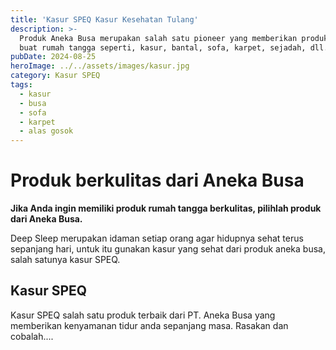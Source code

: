 ```yaml
---
title: 'Kasur SPEQ Kasur Kesehatan Tulang'
description: >-
  Produk Aneka Busa merupakan salah satu pioneer yang memberikan produk berkualitas
  buat rumah tangga seperti, kasur, bantal, sofa, karpet, sejadah, dll.
pubDate: 2024-08-25
heroImage: ../../assets/images/kasur.jpg
category: Kasur SPEQ
tags:
  - kasur
  - busa
  - sofa
  - karpet
  - alas gosok
---
```


# Produk berkulitas dari Aneka Busa

**Jika Anda ingin memiliki produk rumah tangga berkulitas, pilihlah produk dari Aneka Busa.**

Deep Sleep merupakan idaman setiap orang agar hidupnya sehat terus sepanjang hari, untuk itu gunakan kasur yang sehat dari produk aneka busa, salah satunya kasur SPEQ.

## Kasur SPEQ

Kasur SPEQ salah satu produk terbaik dari PT. Aneka Busa yang memberikan kenyamanan tidur anda sepanjang masa. Rasakan dan cobalah....
